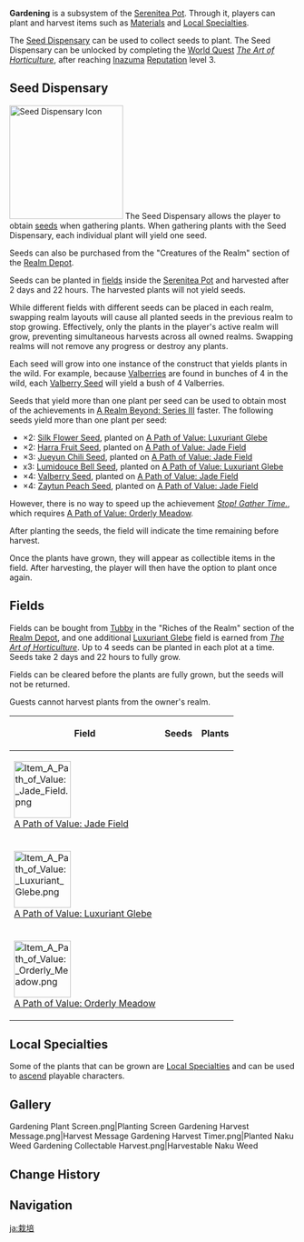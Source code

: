 {{Terminology Infobox
|image = Icon Housing Landform Field.png
|type  = Game Systems
|type2 = Serenitea Pot Subsystems
}}
'''Gardening''' is a subsystem of the [[Serenitea Pot]]. Through it, players can plant and harvest items such as [[Materials]] and [[Local Specialties]].

The [[Seed Dispensary]] can be used to collect seeds to plant. The Seed Dispensary can be unlocked by completing the [[World Quest]] ''[[The Art of Horticulture]]'', after reaching [[Inazuma]] [[Reputation]] level 3.

==Seed Dispensary==
{{Main|Seed Dispensary}}
[[File:Item Seed Dispensary.png|thumb|right|200px|Seed Dispensary Icon]]
The Seed Dispensary allows the player to obtain [[seeds]] when gathering plants. When gathering plants with the Seed Dispensary, each individual plant will yield one seed.

Seeds can also be purchased from the "Creatures of the Realm" section of the [[Realm Depot]].

Seeds can be planted in [[Landform/Field|field]]s inside the [[Serenitea Pot]] and harvested after 2 days and 22 hours. The harvested plants will not yield seeds.

While different fields with different seeds can be placed in each realm, swapping realm layouts will cause all planted seeds in the previous realm to stop growing. Effectively, only the plants in the player's active realm will grow, preventing simultaneous harvests across all owned realms. Swapping realms will not remove any progress or destroy any plants.

Each seed will grow into one instance of the construct that yields plants in the wild. For example, because [[Valberry|Valberries]] are found in bunches of 4 in the wild, each [[Valberry Seed]] will yield a bush of 4 Valberries.

Seeds that yield more than one plant per seed can be used to obtain most of the achievements in [[A Realm Beyond: Series III]] faster. The following seeds yield more than one plant per seed:
* ×2: [[Silk Flower Seed]], planted on [[A Path of Value: Luxuriant Glebe]]
* ×2: [[Harra Fruit Seed]], planted on [[A Path of Value: Jade Field]]
* ×3: [[Jueyun Chili Seed]], planted on [[A Path of Value: Jade Field]]
* x3: [[Lumidouce Bell Seed]], planted on [[A Path of Value: Luxuriant Glebe]]
* ×4: [[Valberry Seed]], planted on [[A Path of Value: Jade Field]]
* ×4: [[Zaytun Peach Seed]], planted on [[A Path of Value: Jade Field]]

However, there is no way to speed up the achievement ''[[Stop! Gather Time.]]'', which requires [[A Path of Value: Orderly Meadow]].

After planting the seeds, the field will indicate the time remaining before harvest.

Once the plants have grown, they will appear as collectible items in the field. After harvesting, the player will then have the option to plant once again.
{{Clr}}

==Fields==
Fields can be bought from [[Tubby]] in the "Riches of the Realm" section of the [[Realm Depot]], and one additional [[Luxuriant Glebe]] field is earned from ''[[The Art of Horticulture]]''. Up to 4 seeds can be planted in each plot at a time. Seeds take 2 days and 22 hours to fully grow.

Fields can be cleared before the plants are fully grown, but the seeds will not be returned.

Guests cannot harvest plants from the owner's realm.

{|class="article-table tdt tdl2 tdl3 align-center"
!Field
!Seeds
!Plants
|-
|[[File:Item A Path of Value: Jade Field.png|100px|link=A Path of Value: Jade Field]]<br>[[A Path of Value: Jade Field]]
|{{Items by Category List|Jade Field&Gardening Materials}}
|{{Items by Category List|Jade Field|not=Gardening Materials}}
|-
|[[File:Item A Path of Value: Luxuriant Glebe.png|100px|link=A Path of Value: Luxuriant Glebe]]<br>[[A Path of Value: Luxuriant Glebe]]
|{{Items by Category List|Luxuriant Glebe&Gardening Materials}}
|{{Items by Category List|Luxuriant Glebe|not=Gardening Materials}}
|-
|[[File:Item A Path of Value: Orderly Meadow.png|100px|link=A Path of Value: Orderly Meadow]]<br>[[A Path of Value: Orderly Meadow]]
|{{Items by Category List|Orderly Meadow&Gardening Materials}}
|{{Items by Category List|Orderly Meadow|not=Gardening Materials}}
|}

==Local Specialties==
Some of the plants that can be grown are [[Local Specialties]] and can be used to [[ascension|ascend]] playable characters.
{{Items by Category List|%Local Specialties|category=Jade Field¦Luxuriant Glebe¦Orderly Meadow}}

==Gallery==
<gallery>
Gardening Plant Screen.png|Planting Screen
Gardening Harvest Message.png|Harvest Message
Gardening Harvest Timer.png|Planted Naku Weed
Gardening Collectable Harvest.png|Harvestable Naku Weed
</gallery>

==Change History==
{{Change History|2.0}}

==Navigation==
{{Game Systems Navbox}}

[[ja:栽培]]